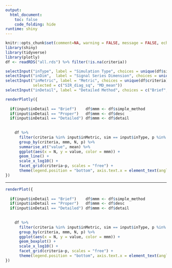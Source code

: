 ```yaml
---
output:
  html_document:
    toc: false
    code_folding: hide
runtime: shiny
---
```


<style> .plotly{height: 600px !important;} </style>

```r
knitr::opts_chunk$set(comment=NA, warning = FALSE, message = FALSE, echo = FALSE)
library(shiny)
library(tidyverse)
library(plotly)
df <- readRDS("all.rds") %>% filter(!is.na(criteria))
```

```r
selectInput("inType", label = "Simulation Type", choices = unique(df$sim), selected = "ECG")
selectInput("inDim",  label = "Signal Series Dimension", choices = unique(df$p), multiple = TRUE, selected = unique(df$p))
selectInput("inMetric", label = "Metric", choices = unique(df$criteria), multiple = TRUE,
            selected = c("SIR_diag_sq", "MD_mean"))
selectInput("inDetail", label = "Detailed Method", choices = c("Brief", "Proper", "Detailed"), selected = "Proper" )
```

```r
renderPlotly({
    
  if(input$inDetail == "Brief")    df$mmm <- df$simple_method
  if(input$inDetail == "Proper")   df$mmm <- df$desc
  if(input$inDetail == "Detailed") df$mmm <- df$detail
  
  
    df %>%
      filter(criteria %in% input$inMetric, sim == input$inType, p %in% input$inDim) %>%
      group_by(criteria, mmm, N, p) %>%
      summarise_at("value", mean) %>%
      ggplot(aes(x = N, y = value, color = mmm)) +
      geom_line() +
      scale_x_log10() + 
      facet_grid(criteria~p, scales = "free") +
      theme(legend.position = "bottom", axis.text.x = element_text(angle = 90))
})
```

<hr />

```r
renderPlot({
    
  if(input$inDetail == "Brief")    df$mmm <- df$simple_method
  if(input$inDetail == "Proper")   df$mmm <- df$desc
  if(input$inDetail == "Detailed") df$mmm <- df$detail
  
  
    df %>%
      filter(criteria %in% input$inMetric, sim == input$inType, p %in% input$inDim) %>%
      group_by(criteria, mmm, N, p) %>%
      ggplot(aes(x = N, y = value, color = mmm)) +
      geom_boxplot() +
      scale_x_log10() + 
      facet_grid(criteria~p, scales = "free") +
      theme(legend.position = "bottom", axis.text.x = element_text(angle = 90))
})
```
